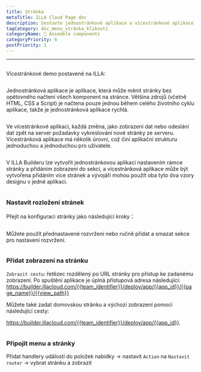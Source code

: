 ```yaml
---
title: Stránka
metaTitle: ILLA Cloud Page doc
description: Sestavte jednostránkové aplikace a vícestránkové aplikace na ILLA
tagCategory: doc_menu_stránka_kliknutí
categoryName: 🧬 Assemble components
categoryPriority: 6
postPriority: 1
---
```


* * *

## <Heading hidden>Stránka</Heading>

Vícestránkové demo postavené na ILLA: 

<img src='https://cdn.illacloud.com/official-website/img/docs/assemble/page1.gif' alt="" />

Jednostránková aplikace je aplikace, která může měnit stránky bez opětovného načtení všech komponent na stránce. Většina zdrojů (včetně HTML, CSS a Script) je načtena pouze jednou během celého životního cyklu aplikace, takže je jednostránková aplikace rychlá.

<img src='https://cdn.illacloud.com/official-website/img/docs/assemble/page2.png' alt="" />

Ve vícestránkové aplikaci, každá změna, jako zobrazení dat nebo odeslání dat zpět na server požadavky vykreslování nové stránky ze serveru. Vícestránková aplikace má několik úrovní, což činí aplikační strukturu jednoduchou a jednoduchou pro uživatele.

<img src='https://cdn.illacloud.com/official-website/img/docs/assemble/page3.png' alt="" />

V ILLA Builderu lze vytvořit jednostránkovou aplikaci nastavením rámce stránky a přidáním zobrazení do sekcí, a vícestránková aplikace může být vytvořena přidáním více stránek a vývojáři mohou použít oba tyto dva vzory designu v jedné aplikaci.

<img src='https://cdn.illacloud.com/official-website/img/docs/assemble/page4.png' alt="" />

### Nastavit rozložení stránek

Přejít na konfiguraci stránky jako následující kroky：

<img src='https://cdn.illacloud.com/official-website/img/docs/assemble/page5.png' alt="" />

Můžete použít přednastavené rozvržení nebo ručně přidat a smazat sekce pro nastavení rozvržení. 

<img src='https://cdn.illacloud.com/official-website/img/docs/assemble/page6.gif' alt="" />

### Přidat zobrazení na stránku

`Zobrazit cestu`: řetězec rozdělený po URL stránky pro přístup ke zadanému zobrazení. Po spuštění aplikace je úplná přístupová adresa následující: https://builder.illacloud.com/{{team_identifier}}/deploy/app/{{app_id}}/{{page_name}}/{{view_path}}

Můžete také zadat domovskou stránku a výchozí zobrazení pomocí následující cesty:

https://builder.illacloud.com/{{team_identifier}}/deploy/app/{{app_id}}. 

<img src='https://cdn.illacloud.com/official-website/img/docs/assemble/page7.png' alt="" />

### Připojit menu a stránky

Přidat handlery událostí do položek nabídky → nastavit `Action` na `Nastavit router` → vybrat stránku a zobrazit

<img src='https://cdn.illacloud.com/official-website/img/docs/assemble/page8.gif' alt="" />
